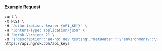 #### Example Request

```bash
curl \
-X POST \
-H "Authorization: Bearer {API_KEY}" \
-H "Content-Type: application/json" \
-H "Ngrok-Version: 2" \
-d '{"description":"ad-hoc dev testing","metadata":"{\"environment\":\"dev\"}"}' \
https://api.ngrok.com/api_keys
```
